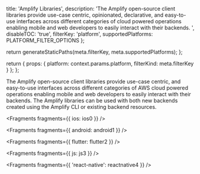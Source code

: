   title: 'Amplify Libraries',
  description:
    'The Amplify open-source client libraries provide use-case centric, opinionated, declarative, and easy-to-use interfaces across different categories of cloud powered operations enabling mobile and web developers to easily interact with their backends. ',
  disableTOC: 'true',
  filterKey: 'platform',
  supportedPlatforms: PLATFORM_FILTER_OPTIONS
};



  return generateStaticPaths(meta.filterKey, meta.supportedPlatforms);
};

  return {
    props: {
      platform: context.params.platform,
      filterKind: meta.filterKey
    }
  };
};

The Amplify open-source client libraries provide use-case centric, and easy-to-use interfaces across different categories of AWS cloud powered operations enabling mobile and web developers to easily interact with their backends. The Amplify libraries can be used with both new backends created using the Amplify CLI or existing backend resources.


<Fragments fragments={{ ios: ios0 }} />


<Fragments fragments={{ android: android1 }} />


<Fragments fragments={{ flutter: flutter2 }} />


<Fragments fragments={{ js: js3 }} />


<Fragments fragments={{ 'react-native': reactnative4 }} />
